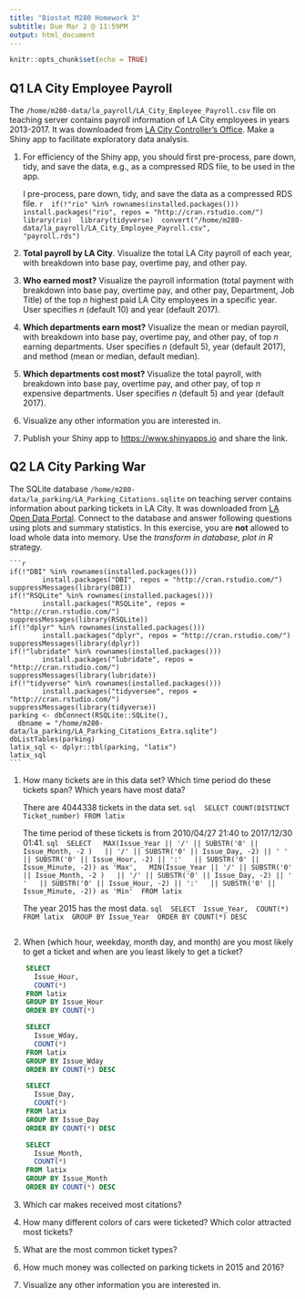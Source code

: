 ```yaml
---
title: "Biostat M280 Homework 3"
subtitle: Due Mar 2 @ 11:59PM
output: html_document
---
```


```r
knitr::opts_chunk$set(echo = TRUE)
```

## Q1 LA City Employee Payroll

The `/home/m280-data/la_payroll/LA_City_Employee_Payroll.csv` file on teaching server contains payroll information of LA City employees in years 2013-2017. It was downloaded from [LA City Controller's Office](https://controllerdata.lacity.org/Payroll/City-Employee-Payroll/pazn-qyym). Make a Shiny app to facilitate exploratory data analysis. 

1. For efficiency of the Shiny app, you should first pre-process, pare down, tidy, and save the data, e.g., as a compressed RDS file, to be used in the app.

    I pre-process, pare down, tidy, and save the data as a compressed RDS file. 
    ```r
    if(!"rio" %in% rownames(installed.packages()))
            install.packages("rio", repos = "http://cran.rstudio.com/")
    library(rio)
    library(tidyverse)
    convert("/home/m280-data/la_payroll/LA_City_Employee_Payroll.csv",
            "payroll.rds")
    ```


2. **Total payroll by LA City**. Visualize the total LA City payroll of each year, with breakdown into base pay, overtime pay, and other pay.

3. **Who earned most?** Visualize the payroll information (total payment with breakdown into base pay, overtime pay, and other pay, Department, Job Title) of the top $n$ highest paid LA City employees in a specific year. User specifies $n$ (default 10) and year (default 2017).

4. **Which departments earn most?** Visualize the mean or median payroll, with breakdown into base pay, overtime pay, and other pay, of top $n$ earning departments. User specifies $n$ (default 5), year (default 2017), and method (mean or median, default median).

5. **Which departments cost most?** Visualize the total payroll, with breakdown into base pay, overtime pay, and other pay, of top $n$ expensive departments. User specifies $n$ (default 5) and year (default 2017).

6. Visualize any other information you are interested in.

7. Publish your Shiny app to <https://www.shinyapps.io> and share the link.

## Q2 LA City Parking War

The SQLite database `/home/m280-data/la_parking/LA_Parking_Citations.sqlite` on teaching server contains information about parking tickets in LA City. It was downloaded from [LA Open Data Portal](https://data.lacity.org/A-Well-Run-City/Parking-Citations/wjz9-h9np). Connect to the database and answer following questions using plots and summary statistics. In this exercise, you are **not** allowed to load whole data into memory. Use the _transform in database, plot in R_ strategy.

    ```r
    if(!"DBI" %in% rownames(installed.packages()))
            install.packages("DBI", repos = "http://cran.rstudio.com/")
    suppressMessages(library(DBI))
    if(!"RSQLite" %in% rownames(installed.packages()))
            install.packages("RSQLite", repos = "http://cran.rstudio.com/")
    suppressMessages(library(RSQLite))
    if(!"dplyr" %in% rownames(installed.packages()))
            install.packages("dplyr", repos = "http://cran.rstudio.com/")
    suppressMessages(library(dplyr))
    if(!"lubridate" %in% rownames(installed.packages()))
            install.packages("lubridate", repos = "http://cran.rstudio.com/")
    suppressMessages(library(lubridate))
    if(!"tidyverse" %in% rownames(installed.packages()))
            install.packages("tidyversee", repos = "http://cran.rstudio.com/")
    suppressMessages(library(tidyverse))
    parking <- dbConnect(RSQLite::SQLite(), 
      dbname = "/home/m280-data/la_parking/LA_Parking_Citations_Extra.sqlite")
    dbListTables(parking)
    latix_sql <- dplyr::tbl(parking, "latix")
    latix_sql
    ```

1. How many tickets are in this data set? Which time period do these tickets span? Which years have most data?

    There are 4044338	tickets in the data set. 
    ```sql
    SELECT COUNT(DISTINCT Ticket_number) FROM latix
    ```
    
    The time period of these tickets is from 2010/04/27 21:40 to 2017/12/30 01:41.
    ```sql
    SELECT 
    MAX(Issue_Year || '/' || SUBSTR('0' || Issue_Month, -2 ) 
    || '/' || SUBSTR('0' || Issue_Day, -2) || ' ' 
    || SUBSTR('0' || Issue_Hour, -2) || ':' 
    || SUBSTR('0' || Issue_Minute, -2)) as 'Max', 
    MIN(Issue_Year || '/' || SUBSTR('0' || Issue_Month, -2 ) 
    || '/' || SUBSTR('0' || Issue_Day, -2) || ' ' 
    || SUBSTR('0' || Issue_Hour, -2) || ':' 
    || SUBSTR('0' || Issue_Minute, -2)) as 'Min'
    FROM latix
    ```
    
    The year 2015 has the most data.
    ```sql
    SELECT
    Issue_Year,
    COUNT(*)
    FROM latix
    GROUP BY Issue_Year
    ORDER BY COUNT(*) DESC
    ```
    
    ```r
    
    ```
    
2. When (which hour, weekday, month day, and month) are you most likely to get a ticket and when are you least likely to get a ticket?

```sql
    SELECT 
      Issue_Hour,
      COUNT(*)
    FROM latix
    GROUP BY Issue_Hour
    ORDER BY COUNT(*)
```

```sql
    SELECT 
      Issue_Wday,
      COUNT(*)
    FROM latix
    GROUP BY Issue_Wday
    ORDER BY COUNT(*) DESC
```

```sql
    SELECT 
      Issue_Day,
      COUNT(*)
    FROM latix
    GROUP BY Issue_Day
    ORDER BY COUNT(*) DESC
```

```sql
    SELECT 
      Issue_Month,
      COUNT(*)
    FROM latix
    GROUP BY Issue_Month
    ORDER BY COUNT(*) DESC
```

3. Which car makes received most citations?

4. How many different colors of cars were ticketed? Which color attracted most tickets?

5. What are the most common ticket types?

6. How much money was collected on parking tickets in 2015 and 2016?

7. Visualize any other information you are interested in.
